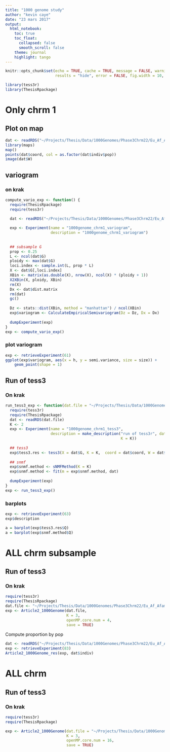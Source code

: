 ```yaml
---
title: "1000 genome study"
author: "kevin caye"
date: "23 mars 2017"
output:
  html_notebook:
    toc: true
    toc_float:
      collapsed: false
      smooth_scroll: false
    theme: journal
    highlight: tango
---
```




```r
knitr::opts_chunk$set(echo = TRUE, cache = TRUE, message = FALSE, warning = FALSE,
                      results = "hide", error = FALSE, fig.width = 10, fig.width = 10)
```


```r
library(tess3r)
library(ThesisRpackage)
```

# Only chrm 1

## Plot on map
```r
dat <- readRDS("~/Projects/Thesis/Data/1000Genomes/Phase3Chrm22/Eu_Af_Afam.chr1.maf.05.rds")
library(maps)
map()
points(dat$coord, col = as.factor(dat$indiv$pop))
image(dat$W)
```

## variogram
### on krak
```r
compute_vario_exp <- function() {
  require(ThesisRpackage)
  require(tess3r)

  dat <- readRDS("~/Projects/Thesis/Data/1000Genomes/Phase3Chrm22/Eu_Af_Afam.chr1.maf.05.rds")
  
  exp <- Experiment(name = "1000genome_chrm1_variogram", 
                    description = "1000genome_chrm1_variogram")
  
  
  ## subsample G
  prop <- 0.25
  L <- ncol(dat$G)
  ploidy <- max(dat$G)
  loci.index <- sample.int(L, prop * L)
  X <- dat$G[,loci.index]
  XBin <- matrix(as.double(X), nrow(X), ncol(X) * (ploidy + 1))
  X2XBin(X, ploidy, XBin)
  rm(X)
  Dx <- dat$dist.matrix
  rm(dat)
  gc()
  
  Dz <- stats::dist(XBin, method = "manhattan") / ncol(XBin)
  exp$variogram <- CalculateEmpiricalSemivariogram(Dz = Dz, Dx = Dx)
  
  dumpExperiment(exp)
}
exp <- compute_vario_exp()
```

### plot variogram
```r
exp <- retrieveExperiment(61)
ggplot(exp$variogram, aes(x = h, y = semi.variance, size = size)) +
    geom_point(shape = 1)
```

## Run of tess3
### On krak
```r
run_tess3_exp <- function(dat.file = "~/Projects/Thesis/Data/1000Genomes/Phase3Chrm22/Eu_Af_Afam.chr1.maf.05.rds") {
  require(tess3r)
  require(ThesisRpackage)
  dat <- readRDS(dat.file)
  K <- 2
  exp <- Experiment(name = "1000genome_chrm1_tess3", 
                    description = make_description("run of tess3r", dat.file = dat.file,
                                                   K = K))
  
  ## tess3
  exp$tess3.res <- tess3(X = dat$G, K = K,  coord = dat$coord, W = dat$W, ploidy = 2, verbose = TRUE)
  
  ## snmf
  exp$snmf.method <- sNMFMethod(K = K)
  exp$snmf.method <- fit(m = exp$snmf.method, dat)
  
  dumpExperiment(exp)
}
exp <- run_tess3_exp()
```


### barplots

```r
exp <- retrieveExperiment(63)
exp$description
```

```r
a = barplot(exp$tess3.res$Q)
a = barplot(exp$snmf.method$Q)
```

# ALL chrm subsample

## Run of tess3
### On krak
```r
require(tess3r)
require(ThesisRpackage)
dat.file <- "~/Projects/Thesis/Data/1000Genomes/Phase3Chrm22/Eu_Af_Afam.maf.05.sample.rds"
exp <- Article2_1000Genome(dat.file,
                           K = 3,
                           openMP.core.num = 4,
                           save = TRUE)
```

Compute proportion by pop
```r
dat <- readRDS("~/Projects/Thesis/Data/1000Genomes/Phase3Chrm22/Eu_Af_Afam.maf.05.sample.rds")
exp <- retrieveExperiment(83)
Article2_1000Genome_res(exp, dat$indiv)
```


# ALL chrm

## Run of tess3
### On krak
```r
require(tess3r)
require(ThesisRpackage)

exp <- Article2_1000Genome(dat.file = "~/Projects/Thesis/Data/1000Genomes/Phase3Chrm22/Eu_Af_Afam.maf.05.rds",
                           K = 3,
                           openMP.core.num = 16,
                           save = TRUE)
```
